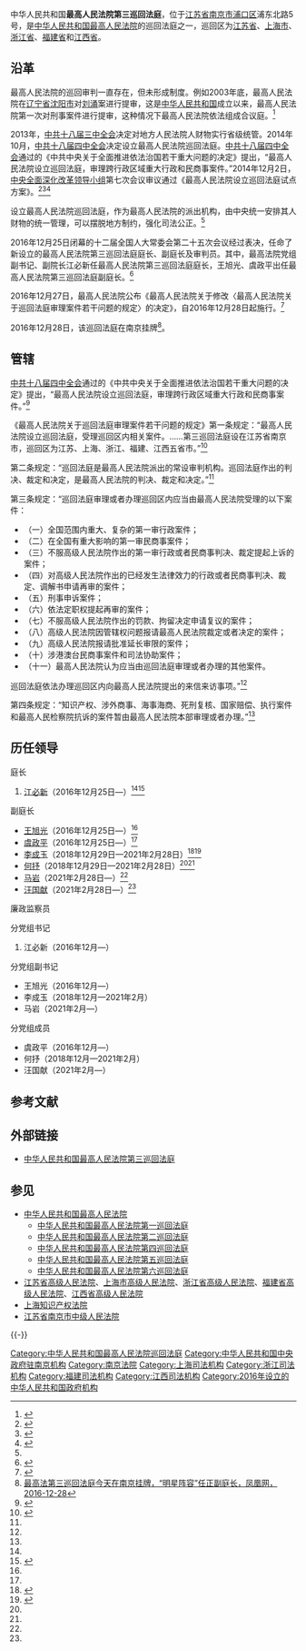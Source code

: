 {{Infobox PRCG
|机构名称 = {{nowrap|中华人民共和国最高人民法院}}<br />第三巡回法庭
|标志1 = National Emblem of the People's Republic of China.svg
|职位1 = 庭长
|人员1 = [[江必新|江必新]]
|衔级1 = [[二级大法官|二级大法官]]
|上诉法院 = 无（审级同最高人民法院本部）
|上级机构 = [[中华人民共和国最高人民法院|中华人民共和国最高人民法院]]
|中共上级 = [[中国共产党最高人民法院党组|中国共产党最高人民法院党组]]
|中共本级 =中国共产党最高人民法院第三巡回法庭分党组
|机构类型 = [[中华人民共和国最高人民法院|最高人民法院]]派出机构
|行政级别 =
|授权法源 = [[中华人民共和国宪法|中华人民共和国宪法]]
|组织法规 = [[中华人民共和国人民法院组织法|中华人民共和国人民法院组织法]]
|管辖范围 = 巡回区（[[江苏省|江苏省]]、[[上海市|上海市]]、[[浙江省|浙江省]]、[[福建省|福建省]]和[[江西省|江西省]]）内特定民商事、行政案件
|地址1 = [[江苏省|江苏省]][[南京市|南京市]][[浦口区|浦口区]]浦东北路5号
|官网 =
|成立时间 = 2016年12月25日
|a = [[江苏省高级人民法院|江苏省高级人民法院]]
|b = [[上海市高级人民法院|上海市高级人民法院]]
|c = [[浙江省高级人民法院|浙江省高级人民法院]]
|d = [[福建省高级人民法院|福建省高级人民法院]]
|e = [[江西省高级人民法院|江西省高级人民法院]]
|f = 
}}

中华人民共和国'''最高人民法院第三巡回法庭'''，位于[[江苏省|江苏省]][[南京市|南京市]][[浦口区|浦口区]]浦东北路5号，是[[中华人民共和国最高人民法院|中华人民共和国最高人民法院]]的巡回法庭之一，巡回区为[[江苏省|江苏省]]、[[上海市|上海市]]、[[浙江省|浙江省]]、[[福建省|福建省]]和[[江西省|江西省]]。

==沿革==
最高人民法院的巡回审判一直存在，但未形成制度。例如2003年底，最高人民法院在[[辽宁省|辽宁省]][[沈阳市|沈阳市]]对[[刘涌|刘涌]]案进行提审，这是[[中华人民共和国|中华人民共和国]]成立以来，最高人民法院第一次对刑事案件进行提审，这种情况下最高人民法院依法组成合议庭。<ref name=sohu>{{Cite web |url=http://news.sohu.com/20141229/n407363667.shtml |title=最高法巡回法庭揭秘，搜狐，2014-12-29 |accessdate=2016-12-28 |archive-date=2020-11-04 |archive-url=https://web.archive.org/web/20201104104520/http://news.sohu.com/20141229/n407363667.shtml |dead-url=no }}</ref>

2013年，[[中共十八届三中全会|中共十八届三中全会]]决定对地方人民法院人财物实行省级统管。2014年10月，[[中共十八届四中全会|中共十八届四中全会]]决定设立最高人民法院巡回法庭。[[中共十八届四中全会|中共十八届四中全会]]通过的《中共中央关于全面推进依法治国若干重大问题的决定》提出，“最高人民法院设立巡回法庭，审理跨行政区域重大行政和民商事案件。”2014年12月2日，[[中央全面深化改革领导小组|中央全面深化改革领导小组]]第七次会议审议通过《最高人民法院设立巡回法庭试点方案》。<ref>{{Cite web |url=http://www.chinadaily.com.cn/dfpd/bj/2014-12/03/content_19015171.htm |title=最高法设巡回法庭试点方案通过 审理跨行政区域重大案件，中国在线，2014-12-03 |accessdate=2016-12-28 |archive-date=2020-11-04 |archive-url=https://web.archive.org/web/20201104134316/http://www.chinadaily.com.cn/dfpd/bj/2014-12/03/content_19015171.htm |dead-url=no }}</ref><ref name=gongbao>{{Cite web |url=http://news.sohu.com/20141023/n405406666.shtml |title=中共十八届四中全会公报，搜狐，2014-10-23 |accessdate=2016-12-28 |archive-date=2020-11-04 |archive-url=https://web.archive.org/web/20201104113037/http://news.sohu.com/20141023/n405406666.shtml |dead-url=no }}</ref><ref name=jueding>{{Cite web |url=http://news.xinhuanet.com/yzyd/local/20141028/c_1113015681.htm |title=《决定》指出最高人民法院设立巡回法庭，新华网，2014-10-28 |accessdate=2016-12-28 |archive-date=2015-05-12 |archive-url=https://web.archive.org/web/20150512051601/http://news.xinhuanet.com/yzyd/local/20141028/c_1113015681.htm |dead-url=no }}</ref>

设立最高人民法院巡回法庭，作为最高人民法院的派出机构，由中央统一安排其人财物的统一管理，可以摆脱地方制约，强化司法公正。<ref name=sohu/>

2016年12月25日闭幕的十二届全国人大常委会第二十五次会议经过表决，任命了新设立的最高人民法院第三巡回法庭庭长、副庭长及审判员。其中，最高法院党组副书记、副院长江必新任最高人民法院第三巡回法庭庭长，王旭光、虞政平出任最高人民法院第三巡回法庭副庭长。<ref name=凤凰网资讯>{{Cite web |url=http://news.ifeng.com/a/20161228/50487569_0.shtml |title=最高法第三巡回法庭今天在南京挂牌，“明星阵容”任正副庭长，凤凰网，2016-12-28 |accessdate=2016-12-28 |archive-date=2019-05-24 |archive-url=https://web.archive.org/web/20190524001852/http://news.ifeng.com/a/20161228/50487569_0.shtml |dead-url=no }}</ref>

2016年12月27日，最高人民法院公布《最高人民法院关于修改〈最高人民法院关于巡回法庭审理案件若干问题的规定〉的决定》，自2016年12月28日起施行。<ref name=网易>{{Cite web |url=http://news.163.com/16/1228/10/C9CA77N900018AOQ.html |title=最高人民法院关于巡回法庭审理案件若干问题的规定（全文），网易新闻，2016-12-28 |access-date=2016-12-28 |archive-url=https://web.archive.org/web/20170326135849/http://news.163.com/16/1228/10/C9CA77N900018AOQ.html |archive-date=2017-03-26 |dead-url=yes }}</ref>

2016年12月28日，该巡回法庭在南京挂牌<ref name=凤凰网资讯>[http://news.ifeng.com/a/20161228/50487569_0.shtml 最高法第三巡回法庭今天在南京挂牌，“明星阵容”任正副庭长，凤凰网，2016-12-28]</ref>。

== 管辖 ==
[[中共十八届四中全会|中共十八届四中全会]]通过的《中共中央关于全面推进依法治国若干重大问题的决定》提出，“最高人民法院设立巡回法庭，审理跨行政区域重大行政和民商事案件。”<ref name=新华网>{{Cite web |url=http://news.xinhuanet.com/yzyd/local/20141028/c_1113015681.htm |title=《决定》指出最高人民法院设立巡回法庭，新华网，2014-10-28 |accessdate=2016-12-28 |archive-date=2015-05-12 |archive-url=https://web.archive.org/web/20150512051601/http://news.xinhuanet.com/yzyd/local/20141028/c_1113015681.htm |dead-url=no }}</ref>

《最高人民法院关于巡回法庭审理案件若干问题的规定》第一条规定：“最高人民法院设立巡回法庭，受理巡回区内相关案件。……第三巡回法庭设在江苏省南京市，巡回区为江苏、上海、浙江、福建、江西五省市。”<ref name=网易>{{Cite web |url=http://news.163.com/16/1228/10/C9CA77N900018AOQ.html |title=最高人民法院关于巡回法庭审理案件若干问题的规定（全文），网易新闻，2016-12-28 |access-date=2016-12-28 |archive-url=https://web.archive.org/web/20170326135849/http://news.163.com/16/1228/10/C9CA77N900018AOQ.html |archive-date=2017-03-26 |dead-url=yes }}</ref>

第二条规定：“巡回法庭是最高人民法院派出的常设审判机构。巡回法庭作出的判决、裁定和决定，是最高人民法院的判决、裁定和决定。”<ref name=网易/>

第三条规定：“巡回法庭审理或者办理巡回区内应当由最高人民法院受理的以下案件：
*（一）全国范围内重大、复杂的第一审行政案件；
*（二）在全国有重大影响的第一审民商事案件；
*（三）不服高级人民法院作出的第一审行政或者民商事判决、裁定提起上诉的案件；
*（四）对高级人民法院作出的已经发生法律效力的行政或者民商事判决、裁定、调解书申请再审的案件；
*（五）刑事申诉案件；
*（六）依法定职权提起再审的案件；
*（七）不服高级人民法院作出的罚款、拘留决定申请复议的案件；
*（八）高级人民法院因管辖权问题报请最高人民法院裁定或者决定的案件；
*（九）高级人民法院报请批准延长审限的案件；
*（十）涉港澳台民商事案件和司法协助案件；
*（十一）最高人民法院认为应当由巡回法庭审理或者办理的其他案件。
巡回法庭依法办理巡回区内向最高人民法院提出的来信来访事项。”<ref name=网易/>

第四条规定：“知识产权、涉外商事、海事海商、死刑复核、国家赔偿、执行案件和最高人民检察院抗诉的案件暂由最高人民法院本部审理或者办理。”<ref name=网易/>

== 历任领导 ==
{{col-begin}}
{{col-2}}
;庭长
# [[江必新|江必新]]（2016年12月25日—）<ref name=凤凰网资讯/><ref name=elylyeew>{{Cite web  |url =http://www.court.gov.cn/fabu-xiangqing-33771.html  |title =全国人民代表大会常务委员会任免名单  |author =  |date =2016-12-25  |publisher =中华人民共和国最高人民法院  |language =  |accessdate =  |quote =  |archive-date =2020-11-04  |archive-url =https://web.archive.org/web/20201104101203/http://www.court.gov.cn/fabu-xiangqing-33771.html  |dead-url =no  }}</ref>

;副庭长
*[[王旭光|王旭光]]（2016年12月25日—）<ref name=elylyeew/>
*[[虞政平|虞政平]]（2016年12月25日—）<ref name=elylyeew/>
*[[李成玉_(1971年)|李成玉]]（2018年12月29日—2021年2月28日）<ref name="chinacourt3639037">{{Cite web|url=https://www.chinacourt.org/article/detail/2018/12/id/3639037.shtml|title=全国人民代表大会常务委员会任免名单（2018年12月29日第十三届全国人民代表大会常务委员会第七次会议通过）|date=2018-12-30|publisher=中国法院网}}</ref><ref name="npc20210228">{{Cite web|url=http://www.npc.gov.cn/npc/c30834/202102/12f824a3bb84496d9d202a3cab747da5.shtml|title=全国人民代表大会常务委员会任免名单（2021年2月28日第十三届全国人民代表大会常务委员会第二十六次会议通过）|date=2021-02-28|publisher=中国人大网|access-date=2021-03-06|archive-date=2021-04-17|archive-url=https://web.archive.org/web/20210417213053/http://www.npc.gov.cn/npc/c30834/202102/12f824a3bb84496d9d202a3cab747da5.shtml|dead-url=no}}</ref>
*[[何抒|何抒]]（2018年12月29日—2021年2月28日）<ref name="chinacourt3639037" /><ref name="npc20210228" />
*[[马岩|马岩]]（2021年2月28日—）<ref name="npc20210228" />
*[[汪国献|汪国献]]（2021年2月28日—）<ref name="npc20210228" />

;廉政监察员

{{col-2}}
;分党组书记
#江必新（2016年12月—）

;分党组副书记
*王旭光（2016年12月—）
*李成玉（2018年12月—2021年2月）
*马岩（2021年2月—）

;分党组成员
*虞政平（2016年12月—）
*何抒（2018年12月—2021年2月）
*汪国献（2021年2月—）

{{col-end}}

== 参考文献 ==
{{Reflist}}

==外部链接==
*[http://www.court.gov.cn/xunhui3.html 中华人民共和国最高人民法院第三巡回法庭]{{Wayback|url=http://www.court.gov.cn/xunhui3.html |date=20201104112609 }}

== 参见 ==
{{Portal|中华人民共和国|法律}}
* [[中华人民共和国最高人民法院|中华人民共和国最高人民法院]]
** [[中华人民共和国最高人民法院第一巡回法庭|中华人民共和国最高人民法院第一巡回法庭]]
** [[中华人民共和国最高人民法院第二巡回法庭|中华人民共和国最高人民法院第二巡回法庭]]
** [[中华人民共和国最高人民法院第四巡回法庭|中华人民共和国最高人民法院第四巡回法庭]]
** [[中华人民共和国最高人民法院第五巡回法庭|中华人民共和国最高人民法院第五巡回法庭]]
** [[中华人民共和国最高人民法院第六巡回法庭|中华人民共和国最高人民法院第六巡回法庭]]
* [[江苏省高级人民法院|江苏省高级人民法院]]、[[上海市高级人民法院|上海市高级人民法院]]、[[浙江省高级人民法院|浙江省高级人民法院]]、[[福建省高级人民法院|福建省高级人民法院]]、[[江西省高级人民法院|江西省高级人民法院]]
* [[上海知识产权法院|上海知识产权法院]]
* [[江苏省南京市中级人民法院|江苏省南京市中级人民法院]]

{{-}}
{{中华人民共和国法院|最}}

[[Category:中华人民共和国最高人民法院巡回法庭|Category:中华人民共和国最高人民法院巡回法庭]]
[[Category:中华人民共和国中央政府驻南京机构|Category:中华人民共和国中央政府驻南京机构]]
[[Category:南京法院|Category:南京法院]]
[[Category:上海司法机构|Category:上海司法机构]]
[[Category:浙江司法机构|Category:浙江司法机构]]
[[Category:福建司法机构|Category:福建司法机构]]
[[Category:江西司法机构|Category:江西司法机构]]
[[Category:2016年设立的中华人民共和国政府机构|Category:2016年设立的中华人民共和国政府机构]]